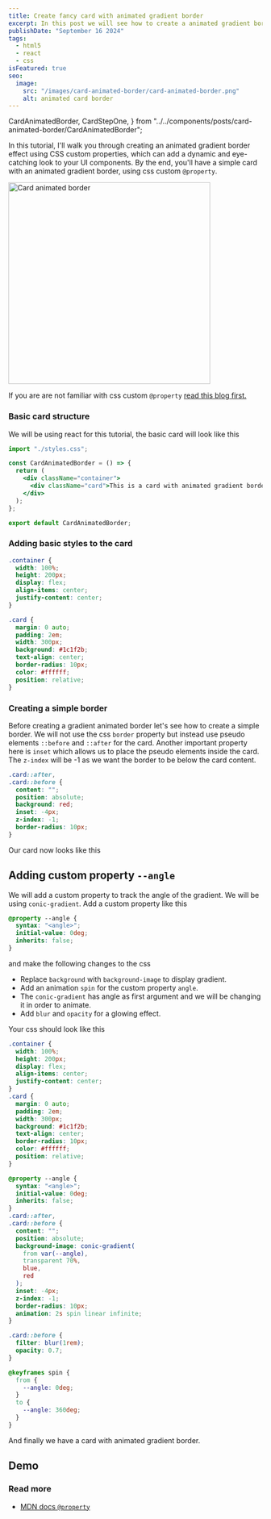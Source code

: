 ```yaml
---
title: Create fancy card with animated gradient border
excerpt: In this post we will see how to create a animated gradient border using custom css properties
publishDate: "September 16 2024"
tags:
  - html5
  - react
  - css
isFeatured: true
seo:
  image:
    src: "/images/card-animated-border/card-animated-border.png"
    alt: animated card border
---
```


  CardAnimatedBorder,
  CardStepOne,
} from "../../components/posts/card-animated-border/CardAnimatedBorder";

In this tutorial, I'll walk you through creating an animated gradient border effect using CSS custom properties, which can add a dynamic and eye-catching look to your UI components. By the end, you'll have a simple card with an animated gradient border, using css custom `@property`.

<img
  src="/images/card-animated-border/card-animated-border.png"
  alt="Card animated border"
  width="400"
/>

If you are are not familiar with css custom `@property` [read this blog first.](https://jsuraj.github.io/blog/custom-css-property)

### Basic card structure

We will be using react for this tutorial, the basic card will look like this

```jsx
import "./styles.css";

const CardAnimatedBorder = () => {
  return (
    <div className="container">
      <div className="card">This is a card with animated gradient border</div>
    </div>
  );
};

export default CardAnimatedBorder;
```

### Adding basic styles to the card

```css
.container {
  width: 100%;
  height: 200px;
  display: flex;
  align-items: center;
  justify-content: center;
}

.card {
  margin: 0 auto;
  padding: 2em;
  width: 300px;
  background: #1c1f2b;
  text-align: center;
  border-radius: 10px;
  color: #ffffff;
  position: relative;
}
```

### Creating a simple border

Before creating a gradient animated border let's see how to create a simple border. We will not use the css `border` property but instead use pseudo elements `::before` and `::after` for the card. Another important property here is `inset` which allows us to place the pseudo elements inside the card. The `z-index` will be -1 as we want the border to be below the card content.

```css
.card::after,
.card::before {
  content: "";
  position: absolute;
  background: red;
  inset: -4px;
  z-index: -1;
  border-radius: 10px;
}
```

Our card now looks like this

<CardStepOne />

## Adding custom property `--angle`

We will add a custom property to track the angle of the gradient. We will be using `conic-gradient`.
Add a custom property like this

```css
@property --angle {
  syntax: "<angle>";
  initial-value: 0deg;
  inherits: false;
}
```

and make the following changes to the css

- Replace `background` with `background-image` to display gradient.
- Add an animation `spin` for the custom property `angle`.
- The `conic-gradient` has angle as first argument and we will be changing it in order to animate.
- Add `blur` and `opacity` for a glowing effect.

Your css should look like this

```css
.container {
  width: 100%;
  height: 200px;
  display: flex;
  align-items: center;
  justify-content: center;
}
.card {
  margin: 0 auto;
  padding: 2em;
  width: 300px;
  background: #1c1f2b;
  text-align: center;
  border-radius: 10px;
  color: #ffffff;
  position: relative;
}

@property --angle {
  syntax: "<angle>";
  initial-value: 0deg;
  inherits: false;
}
.card::after,
.card::before {
  content: "";
  position: absolute;
  background-image: conic-gradient(
    from var(--angle),
    transparent 70%,
    blue,
    red
  );
  inset: -4px;
  z-index: -1;
  border-radius: 10px;
  animation: 2s spin linear infinite;
}

.card::before {
  filter: blur(1rem);
  opacity: 0.7;
}

@keyframes spin {
  from {
    --angle: 0deg;
  }
  to {
    --angle: 360deg;
  }
}
```

And finally we have a card with animated gradient border.

## Demo

<CardAnimatedBorder />

### Read more

- [MDN docs `@property`](https://developer.mozilla.org/en-US/docs/Web/CSS/@property)
